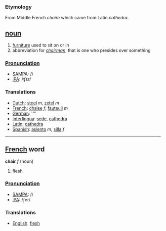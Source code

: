 === Etymology ===
From Middle French ''chaire'' which came from Latin ''cathedra''.

== [[noun]] ==

#[[furniture]] used to sit on or in
#abbreviation for ''[[chairman]]'', that is one who presides over something
===[[Pronunciation]]===
*[[w:SAMPA|SAMPA]]: //
*[[w:IPA|IPA]]: /ʧεr/

===Translations===
*[[Dutch]]: [[stoel]] ''m'', [[zetel]] ''m''
*[[French]]: [[chaise]] ''f'', [[fauteuil]] ''m''
*[[German]]: [[]] ''''
*[[Interlingua]]: [[sede]], [[cathedra]]
*[[Latin]]: [[cathedra]]
*[[Spanish]]: [[asiento]] ''m'', [[silla]] ''f''

----

== [[French]] word ==

'''chair''' ''f'' (noun)

# flesh

===[[Pronunciation]]===
*[[w:SAMPA|SAMPA]]: //
*[[w:IPA|IPA]]: /ʃer/

===Translations===
*[[English]]: [[flesh]]